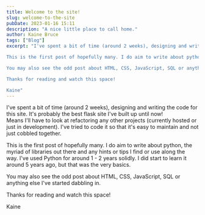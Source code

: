 ```yaml
---
title: Welcome to the site!
slug: welcome-to-the-site
pubDate: 2023-01-16 15:11
description: "A nice little place to call home."
author: Kaine Bruce
tags: ["Blog"]
excerpt: "I've spent a bit of time (around 2 weeks), designing and writing the code for this site. It's probably the best flask site I've built up until now! Means I'll have to look at refactoring any other projects (currently hosted or just in development). I've tried to code it so that it's easy to maintain and not just cobbled together.

This is the first post of hopefully many. I do aim to write about python, the myriad of libraries out there and any hints or tips I find or use along the way. I've used Python for around 1 - 2 years solidly. I did start to learn it around 5 years ago, but that was the very basics.

You may also see the odd post about HTML, CSS, JavaScript, SQL or anything else I've started dabbling in.

Thanks for reading and watch this space!

Kaine"
---
```


I've spent a bit of time (around 2 weeks), designing and writing the code for this site. It's probably the best flask site I've built up until now! Means I'll have to look at refactoring any other projects (currently hosted or just in development). I've tried to code it so that it's easy to maintain and not just cobbled together.

This is the first post of hopefully many. I do aim to write about python, the myriad of libraries out there and any hints or tips I find or use along the way. I've used Python for around 1 - 2 years solidly. I did start to learn it around 5 years ago, but that was the very basics.

You may also see the odd post about HTML, CSS, JavaScript, SQL or anything else I've started dabbling in.

Thanks for reading and watch this space!

Kaine
